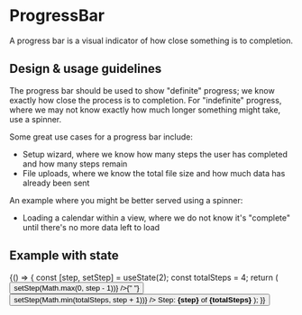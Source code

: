 
<Meta title="Components/ProgressBar/Docs" component={ProgressBar} />

# ProgressBar

A progress bar is a visual indicator of how close something is to completion.

## Design & usage guidelines

The progress bar should be used to show "definite" progress; we know exactly how
close the process is to completion. For "indefinite" progress, where we may not
know exactly how much longer something might take, use a spinner.

Some great use cases for a progress bar include:

- Setup wizard, where we know how many steps the user has completed and how many
  steps remain
- File uploads, where we know the total file size and how much data has already
  been sent

An example where you might be better served using a spinner:

- Loading a calendar within a view, where we do not know it's "complete" until
  there's no more data left to load

## Example with state

<Canvas>
  {() => {
    const [step, setStep] = useState(2);
    const totalSteps = 4;
    return (
      <Content>
        <Button
          label="Step Back"
          onClick={() => setStep(Math.max(0, step - 1))}
        />{" "}
        <Button
          label="Step Forward"
          onClick={() => setStep(Math.min(totalSteps, step + 1))}
        />
        <ProgressBar currentStep={step} totalSteps={totalSteps} />
        Step: <strong>{step}</strong> of <strong>{totalSteps}</strong>
      </Content>
    );
  }}
</Canvas>
